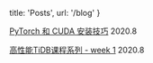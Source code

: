 
  title: 'Posts',
  url: '/blog'
}


[PyTorch 和 CUDA 安装技巧](/posts/pytorch-cuda-anaconda) <time>2020.8</time>

[高性能TiDB课程系列 - week 1](/posts/hptidb-hello-transaction) <time>2020.8</time>
